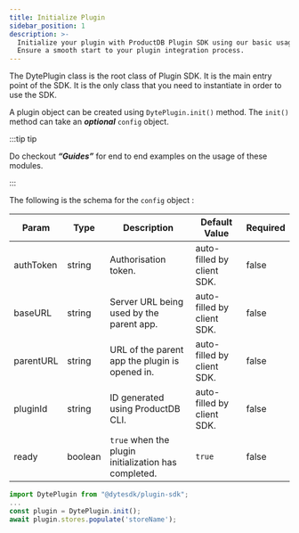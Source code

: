 ```yaml
---
title: Initialize Plugin
sidebar_position: 1
description: >-
  Initialize your plugin with ProductDB Plugin SDK using our basic usage guide.
  Ensure a smooth start to your plugin integration process.
---
```


The DytePlugin class is the root class of Plugin SDK. It is the main entry point
of the SDK. It is the only class that you need to instantiate in order to use
the SDK.

A plugin object can be created using `DytePlugin.init()` method. The `init()`
method can take an **_optional_** `config` object.

:::tip tip

Do checkout **_“Guides”_** for end to end examples on the usage of these
modules.

:::

The following is the schema for the `config` object :

| **Param** | **Type** | **Description**                                      | **Default Value**          | **Required** |
| --------- | -------- | ---------------------------------------------------- | -------------------------- | ------------ |
| authToken | string   | Authorisation token.                                 | auto-filled by client SDK. | false        |
| baseURL   | string   | Server URL being used by the parent app.             | auto-filled by client SDK. | false        |
| parentURL | string   | URL of the parent app the plugin is opened in.       | auto-filled by client SDK. | false        |
| pluginId  | string   | ID generated using ProductDB CLI.                         | auto-filled by client SDK. | false        |
| ready     | boolean  | `true` when the plugin initialization has completed. | `true`                     | false        |

```jsx
import DytePlugin from "@dytesdk/plugin-sdk";
...
const plugin = DytePlugin.init();
await plugin.stores.populate('storeName');
```

<head>
  <title>Plugin SDK Initialize Plugin</title>
  <meta
    name="description"
    content="Initialize your plugin with ProductDB Plugin SDK using our basic usage guide. Ensure a smooth start to your plugin integration process."
  />
</head>
